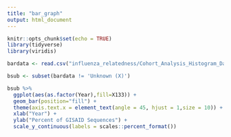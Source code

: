 ```yaml
---
title: "bar_graph"
output: html_document
---
```


```r
knitr::opts_chunk$set(echo = TRUE)
library(tidyverse)
library(viridis)

```


```r
bardata <- read.csv("influenza_relatedness/Cohort_Analysis_Histogram_Data.csv", header = TRUE)

bsub <- subset(bardata != 'Unknown (X)')

```

```r

bsub %>% 
  ggplot(aes(as.factor(Year),fill=X133)) +
  geom_bar(position="fill") +
  theme(axis.text.x = element_text(angle = 45, hjust = 1,size = 10)) +
  xlab("Year") +
  ylab("Percent of GISAID Sequences") +
  scale_y_continuous(labels = scales::percent_format())
  
```